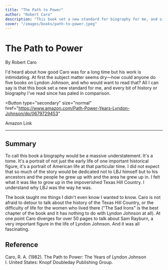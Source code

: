 ```yaml
---
title: "The Path to Power"
author: "Robert Caro"
description: "This book set a new standard for biography for me, and since reading it little else compares."
cover: "/images/books/path-to-power.jpeg"
---
```


# The Path to Power

By Robert Caro

<p className="large">
  I'd heard about how good Caro was for a long time but his work is
  intimidating. At first the subject matter seems dry—how could anyone do five
  books on Lyndon Johnson, and who would want to read that? All I can say is
  that this book set a new standard for me, and every bit of history or
  biography I've read since has paled in comparison.
</p>

<Button
  type="secondary"
  size="normal"
  href="https://www.amazon.com/Path-Power-Years-Lyndon-Johnson/dp/0679729453"
>
  <Icon icon="external" className="w-5 mr-2" />
  Amazon Link
</Button>

---

## Summary

To call this book a biography would be a massive understatement. It's a tome. It's a portrait of not just the early life of one important historical figure, it's a portrait of American life at that particular time. I did not expect that so much of the story would be dedicated not to LBJ himself but to his ancestors and the people he grew up with and the area he grew up in. I felt what it was like to grow up in the impoverished Texas Hill Country. I understand why LBJ was the way he was.

The book taught me things I didn't even know I wanted to know. Caro is not afraid to detour to talk about the history of the Texas Hill Country, or the difficulty of life for the women who lived there ("The Sad Irons" is the best chapter of the book and it has nothing to do with Lyndon Johnson at all). At one point Caro diverges for over 50 pages to talk about Sam Rayburn, a very important figure in the life of Lyndon Johnson. And it was all fascinating.

<HrSection />

## Reference

Caro, R. A. (1982). The Path to Power: The Years of Lyndon Johnson I. United States: Knopf Doubleday Publishing Group.
